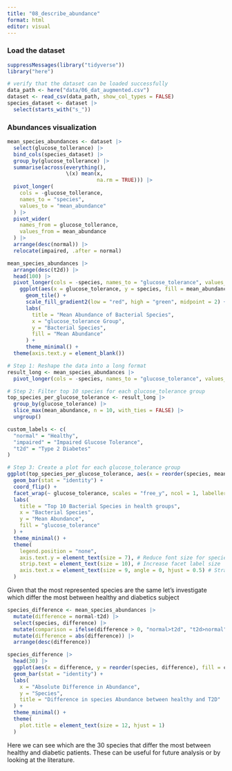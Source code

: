 ```yaml
---
title: "08_describe_abundance"
format: html
editor: visual
---
```


### Load the dataset

```r
suppressMessages(library("tidyverse"))
library("here")
```

```r
# verify that the dataset can be loaded successfully
data_path <- here("data/06_dat_augmented.csv")
dataset <- read_csv(data_path, show_col_types = FALSE)
species_dataset <- dataset |> 
  select(starts_with("s_"))
```

### Abundances visualization

```r
mean_species_abundances <- dataset |> 
  select(glucose_tollerance) |> 
  bind_cols(species_dataset) |> 
  group_by(glucose_tollerance) |> 
  summarise(across(everything(),
                   \(x) mean(x,
                             na.rm = TRUE))) |>
  pivot_longer(
    cols = -glucose_tollerance,
    names_to = "species", 
    values_to = "mean_abundance"
  ) |> 
  pivot_wider(
    names_from = glucose_tollerance,
    values_from = mean_abundance
  ) |> 
  arrange(desc(normal)) |> 
  relocate(impaired, .after = normal)
```

```r
mean_species_abundances |> 
  arrange(desc(t2d)) |>
  head(100) |> 
  pivot_longer(cols = -species, names_to = "glucose_tolerance", values_to = "mean_abundance") |> 
    ggplot(aes(x = glucose_tolerance, y = species, fill = mean_abundance)) +
      geom_tile() +
      scale_fill_gradient2(low = "red", high = "green", midpoint = 2) + 
      labs(
        title = "Mean Abundance of Bacterial Species",
        x = "glucose_tolerance Group",
        y = "Bacterial Species",
        fill = "Mean Abundance"
      ) +
      theme_minimal() +
  theme(axis.text.y = element_blank())
```

```r
# Step 1: Reshape the data into a long format
result_long <- mean_species_abundances |> 
  pivot_longer(cols = -species, names_to = "glucose_tolerance", values_to = "mean_abundance")

# Step 2: Filter top 10 species for each glucose_tolerance group
top_species_per_glucose_tolerance <- result_long |> 
  group_by(glucose_tolerance) |> 
  slice_max(mean_abundance, n = 10, with_ties = FALSE) |> 
  ungroup()

custom_labels <- c(
  "normal" = "Healthy",
  "impaired" = "Impaired Glucose Tolerance",
  "t2d" = "Type 2 Diabetes"
)

# Step 3: Create a plot for each glucose_tolerance group
ggplot(top_species_per_glucose_tolerance, aes(x = reorder(species, mean_abundance), y = mean_abundance, fill = glucose_tolerance)) +
  geom_bar(stat = "identity") +
  coord_flip() +
  facet_wrap(~ glucose_tolerance, scales = "free_y", ncol = 1, labeller = labeller(glucose_tolerance = custom_labels)) +  
  labs(
    title = "Top 10 Bacterial Species in health groups",
    x = "Bacterial Species",
    y = "Mean Abundance",
    fill = "glucose_tolerance"
  ) +
  theme_minimal() +
  theme(
    legend.position = "none",
    axis.text.y = element_text(size = 7), # Reduce font size for species names
    strip.text = element_text(size = 10), # Increase facet label size
    axis.text.x = element_text(size = 9, angle = 0, hjust = 0.5) # Straighten x-axis values
  )


```

Given that the most represented species are the same let's investigate which differ the most between healthy and diabetics subject

```r
species_difference <- mean_species_abundances |> 
  mutate(difference = normal-t2d) |> 
  select(species, difference) |> 
  mutate(comparison = ifelse(difference > 0, "normal>t2d", "t2d>normal")) |> 
  mutate(difference = abs(difference)) |> 
  arrange(desc(difference))
```

```r
species_difference |> 
  head(30) |> 
  ggplot(aes(x = difference, y = reorder(species, difference), fill = comparison)) + 
  geom_bar(stat = "identity") + 
  labs(
    x = "Absolute Difference in Abundance",
    y = "Species",
    title = "Difference in species Abundance between healthy and T2D"
  ) +
  theme_minimal() +
  theme(
    plot.title = element_text(size = 12, hjust = 1)
  )
```

Here we can see which are the 30 species that differ the most between healthy and diabetic patients. These can be useful for future analysis or by looking at the literature.
